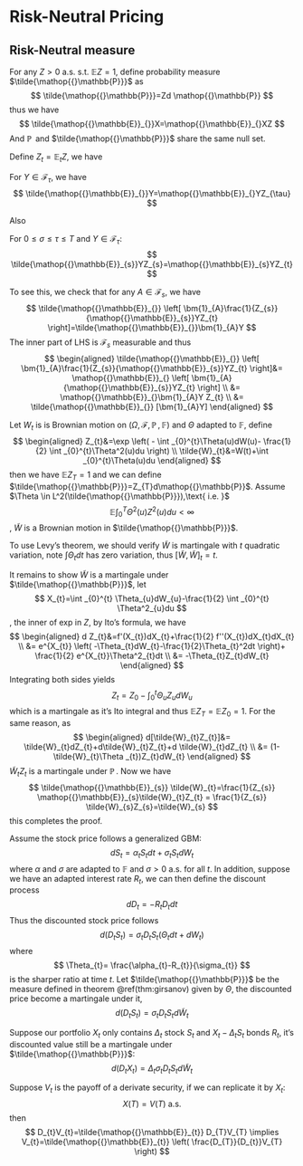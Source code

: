 # Risk-Neutral Pricing

## Risk-Neutral measure

For any $Z>0 \text{ a.s. } \text{ s.t. } \mathop{{}\mathbb{E}}_{}Z=1$, define probability measure $\tilde{\mathop{{}\mathbb{P}}}$ as
$$
\tilde{\mathop{{}\mathbb{P}}}=Zd \mathop{{}\mathbb{P}}
$$
thus we have
$$
\tilde{\mathop{{}\mathbb{E}}_{}}X=\mathop{{}\mathbb{E}}_{}XZ
$$
And $\mathop{{}\mathbb{P}}$ and $\tilde{\mathop{{}\mathbb{P}}}$ share the same null set. 

Define $Z_{t}=\mathop{{}\mathbb{E}}_{t}Z$, we have 


::: {.proposition  name=""}

For $Y\in \mathcal{F}_{\tau}$, we have
$$
\tilde{\mathop{{}\mathbb{E}}_{}}Y=\mathop{{}\mathbb{E}}_{}YZ_{\tau}
$$


:::

Also 


::: {.proposition  name=""}

For $0\le \sigma\le \tau\le T$ and $Y\in \mathcal{F}_{\tau}$:
$$
\tilde{\mathop{{}\mathbb{E}}_{s}}YZ_{s}=\mathop{{}\mathbb{E}}_{s}YZ_{t}
$$

:::


:::: {.proof}

To see this, we check that for any $A\in \mathcal{F}_{s}$, we have
$$
\tilde{\mathop{{}\mathbb{E}}_{}} \left[ \bm{1}_{A}\frac{1}{Z_{s}}{\mathop{{}\mathbb{E}}_{s}}YZ_{t} \right]=\tilde{\mathop{{}\mathbb{E}}_{}}\bm{1}_{A}Y     
$$
The inner part of LHS is $\mathcal{F}_{s}$ measurable and thus
$$
\begin{aligned}
    \tilde{\mathop{{}\mathbb{E}}_{}} \left[ \bm{1}_{A}\frac{1}{Z_{s}}{\mathop{{}\mathbb{E}}_{s}}YZ_{t} \right]&= 
    \mathop{{}\mathbb{E}}_{} \left[  \bm{1}_{A}{\mathop{{}\mathbb{E}}_{s}}YZ_{t}  \right] 
    \\ &= 
    \mathop{{}\mathbb{E}}_{}\bm{1}_{A}Y Z_{t}
    \\ &= 
    \tilde{\mathop{{}\mathbb{E}}_{}} [\bm{1}_{A}Y]
\end{aligned}
$$

::::


::: {.theorem #girsanov name="Girsanov's theorem"}

Let $W_{t}$ is is Brownian motion on $(\Omega,\mathcal{F},\mathop{{}\mathbb{P}},\mathbb{F})$ and $\Theta$ adapted to $\mathbb{F}$, define
$$
\begin{aligned}
    Z_{t}&=\exp \left( - \int _{0}^{t}\Theta(u)dW(u)- \frac{1}{2} \int _{0}^{t}\Theta^2(u)du \right) \\
    \tilde{W}_{t}&=W(t)+\int _{0}^{t}\Theta(u)du
\end{aligned}
$$
then we have $\mathop{{}\mathbb{E}}_{}Z_{T}=1$ and we can define $\tilde{\mathop{{}\mathbb{P}}}=Z_{T}d\mathop{{}\mathbb{P}}$. Assume $\Theta \in L^2(\tilde{\mathop{{}\mathbb{P}}}),\text{ i.e. }$
$$
\mathop{{}\mathbb{E}}_{}\int _{0}^{T} \Theta^2(u)Z^2(u)du<\infty
$$
, $\tilde{W}$ is a Brownian motion in $\tilde{\mathop{{}\mathbb{P}}}$.

:::


:::: {.proof}

To use Levy's theorem, we should verify $\tilde{W}$ is martingale with $t$ quadratic variation, note $\int \Theta_{t}dt$ has zero variation, thus $[\tilde{W},\tilde{W}]_{t}=t$.

It remains to show $\tilde{W}$ is a martingale under $\tilde{\mathop{{}\mathbb{P}}}$, let
$$
X_{t}=\int _{0}^{t} \Theta_{u}dW_{u}-\frac{1}{2} \int _{0}^{t} \Theta^2_{u}du
$$
, the inner of exp in $Z$, by Ito's formula, we have
$$
\begin{aligned}
    d Z_{t}&=f'(X_{t})dX_{t}+\frac{1}{2} f''(X_{t})dX_{t}dX_{t}
    \\ &= e^{X_{t}} \left( -\Theta_{t}dW_{t}-\frac{1}{2}\Theta_{t}^2dt \right)+ \frac{1}{2} e^{X_{t}}\Theta^2_{t}dt
    \\ &= 
    -\Theta_{t}Z_{t}dW_{t}
\end{aligned}
$$
Integrating both sides yields
$$
Z_{t}=Z_0-\int _{0}^{t} \Theta_{u}Z_{u}dW_{u}
$$
which is a martingale as it's Ito integral and thus $\mathop{{}\mathbb{E}}_{}Z_{T}=\mathop{{}\mathbb{E}}_{}Z_0=1$. For the same reason, as
$$
\begin{aligned}
    d[\tilde{W}_{t}Z_{t}]&= \tilde{W}_{t}dZ_{t}+d\tilde{W}_{t}Z_{t}+d \tilde{W}_{t}dZ_{t}
    \\ &= 
    (1-\tilde{W}_{t}\Theta _{t})Z_{t}dW_{t}
\end{aligned}
$$
$\tilde{W}_{t}Z_{t}$ is a martingale under $\mathop{{}\mathbb{P}}$. Now we have
$$
\tilde{\mathop{{}\mathbb{E}}_{s}} \tilde{W}_{t}=\frac{1}{Z_{s}} \mathop{{}\mathbb{E}}_{s}\tilde{W}_{t}Z_{t} = \frac{1}{Z_{s}} \tilde{W}_{s}Z_{s}=\tilde{W}_{s}
$$
this completes the proof.

::::

Assume the stock price follows a generalized GBM:
$$
dS_{t}=\alpha_{t}S_{t}dt+\sigma_{t}S_{t}d W_{t}
$$
where $\alpha$ and $\sigma$ are adapted to $\mathbb{F}$ and $\sigma>0 \text{ a.s. }$ for all $t$. In addition, suppose we have an adapted interest rate $R_{t}$, we can then define the discount process
$$
dD_{t}=-R_{t}D_{t}dt
$$
Thus the discounted stock price follows
$$
d \left( D_{t}S_{t} \right)=\sigma_{t}D_{t}S_{t} \left( \Theta_{t}dt+dW_{t} \right)  
$$
where
$$
\Theta_{t}= \frac{\alpha_{t}-R_{t}}{\sigma_{t}}
$$
is the sharper ratio at time $t$. Let $\tilde{\mathop{{}\mathbb{P}}}$ be the measure defined in theorem \@ref(thm:girsanov) given by $\Theta$, the discounted price become a martingale under it,
$$
d(D_{t}S_{t})=\sigma_{t}D_{t}S_{t}d\tilde{W}_{t}
$$

Suppose our portfolio $X_{t}$ only contains $\Delta _{t}$ stock $S_{t}$ and $X_{t}-\Delta_{t}S_{t}$ bonds $R_{t}$, it's discounted value still be a martingale under $\tilde{\mathop{{}\mathbb{P}}}$:
$$
d(D_{t}X_{t})=\Delta_{t}\sigma_{t}D_{t}S_{t}d\tilde{W}_{t}
$$

Suppose $V_{t}$ is the payoff of a derivate security, if we can replicate it by $X_{t}$:
$$
X(T)=V(T) \text{ a.s. }
$$
then
$$
    D_{t}V_{t}=\tilde{\mathop{{}\mathbb{E}}_{t}}  D_{T}V_{T} \implies V_{t}=\tilde{\mathop{{}\mathbb{E}}_{t}} \left( \frac{D_{T}}{D_{t}}V_{T}
 \right)
$$
